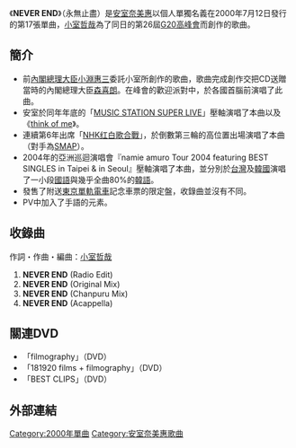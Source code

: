 {{Infobox Single
| Name           = NEVER END<br /><small>永無止盡</small>
| Artist         = [[安室奈美惠|安室奈美惠]]
| Album          = [[break_the_rules|break the rules]]
| Cover          = NEVER_END.JPG
| A-side         = NEVER END
| B-side         = 
| Released       = 2000年7月12日
| Genre          = [[J-POP|J-POP]]
| Format         = 
| Recorded       = 
| Length         = 25分7秒
| Label          = [[avex_trax|avex trax]]
| Writer         = [[小室哲哉|小室哲哉]]
| Producer       = TETSUYA KOMURO
| Certification  = 
| Chart position = * 週間最高排行第2位（[[Oricon公信榜|Oricon]]）
*2000年度年間順位32位（Oricon）
| Last single    = [[LOVE_2000|LOVE 2000]]<br />（2000年）
| This single    = '''NEVER END'''<br/>（2000年）
| Next single    = [[PLEASE_SMILE_AGAIN|PLEASE SMILE AGAIN]]<br/>（2000年）
}}

《'''NEVER END'''》（永無止盡）是[[安室奈美惠|安室奈美惠]]以個人單獨名義在2000年7月12日發行的第17張單曲，[[小室哲哉|小室哲哉]]為了同日的第26屆[[G20高峰會|G20高峰會]]而創作的歌曲。

==簡介==
*前[[日本內閣總理大臣|內閣總理大臣]][[小淵惠三|小淵惠三]]委託小室所創作的歌曲，歌曲完成創作交把CD送贈當時的內閣總理大臣[[森喜朗|森喜朗]]。在峰會的歡迎派對中，於各國首腦前演唱了此曲。
*安室於同年年底的「[[MUSIC_STATION_SUPER_LIVE|MUSIC STATION SUPER LIVE]]」壓軸演唱了本曲以及《[[think_of_me/no_more_tears|think of me]]》。
*連續第6年出席「[[NHK红白歌合戰|NHK红白歌合戰]]」，於倒數第三輪的高位置出場演唱了本曲（對手為[[SMAP|SMAP]]）。
*2004年的亞洲巡迴演唱會『namie amuro Tour 2004 featuring BEST SINGLES in Taipei & in Seoul』壓軸演唱了本曲，並分別於[[台灣|台灣]]及[[韓國|韓國]]演唱了一小段[[國語|國語]]與幾乎全曲80%的[[韓語|韓語]]。
*發售了附送[[東京單軌電車|東京單軌電車]]記念車票的限定盤，收錄曲並沒有不同。
*PV中加入了手語的元素。

==收錄曲==
作詞・作曲・編曲：[[小室哲哉|小室哲哉]]
#'''NEVER END''' (Radio Edit)
#'''NEVER END''' (Original Mix)
#'''NEVER END''' (Chanpuru Mix)
#'''NEVER END''' (Acappella)

==關連DVD==
*「filmography」（DVD）
*「181920 films + filmography」（DVD）
*「BEST CLIPS」（DVD）

==外部連結==
{{安室奈美惠}}
{{single-stub}}

[[Category:2000年單曲|Category:2000年單曲]]
[[Category:安室奈美惠歌曲|Category:安室奈美惠歌曲]]